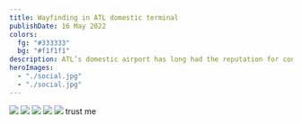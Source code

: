 ```yaml
---
title: Wayfinding in ATL domestic terminal
publishDate: 16 May 2022
colors:
  fg: "#333333"
  bg: "#f1f1f1"
description: ATL’s domestic airport has long had the reputation for congestions. The new $55 million skybridges into the terminal was meant to alleviate this issue, yet no one seems to use them. Why don’t people actively utilize the new skybridges?
heroImages:
  - "./social.jpg"
  - "./social.jpg"
---
```


![](<./Frame 25.png>)
![](<./Frame 27.png>)
![](<./Frame 29.png>)
![](<./Frame 30.png>)
![](<./Frame 31.png>)
trust me
